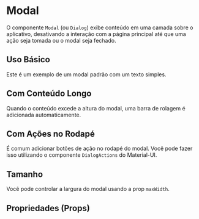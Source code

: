 
<Meta of={ModalStories} />

# Modal

O componente `Modal` (ou `Dialog`) exibe conteúdo em uma camada sobre o aplicativo, desativando a interação com a página principal até que uma ação seja tomada ou o modal seja fechado.

## Uso Básico

Este é um exemplo de um modal padrão com um texto simples.

<Canvas>
  <Story of={ModalStories.Default} />
</Canvas>

## Com Conteúdo Longo

Quando o conteúdo excede a altura do modal, uma barra de rolagem é adicionada automaticamente.

<Canvas>
  <Story of={ModalStories.WithLongContent} />
</Canvas>

## Com Ações no Rodapé

É comum adicionar botões de ação no rodapé do modal. Você pode fazer isso utilizando o componente `DialogActions` do Material-UI.

<Canvas>
  <Story of={ModalStories.WithActions} />
</Canvas>

## Tamanho

Você pode controlar a largura do modal usando a prop `maxWidth`.

<Canvas>
  <Story of={ModalStories.Large} />
</Canvas>

## Propriedades (Props)

<Controls />